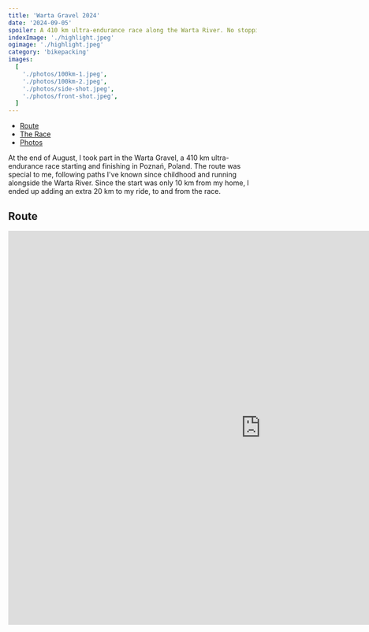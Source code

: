```yaml
---
title: 'Warta Gravel 2024'
date: '2024-09-05'
spoiler: A 410 km ultra-endurance race along the Warta River. No stopping — just keep pedaling!
indexImage: './highlight.jpeg'
ogimage: './highlight.jpeg'
category: 'bikepacking'
images:
  [
    './photos/100km-1.jpeg',
    './photos/100km-2.jpeg',
    './photos/side-shot.jpeg',
    './photos/front-shot.jpeg',
  ]
---
```


- [Route](#route)
- [The Race](#the-race)
- [Photos](#photos)

<MakeItBigContainer>
  <ImageComponent
    image={props.data.mdx.frontmatter.images[1]}
    description="White gravels of Noteć Forest"
  />
</MakeItBigContainer>

At the end of August, I took part in the Warta Gravel, a 410 km ultra-endurance race starting and finishing in Poznań, Poland. The route was special to me, following paths I've known since childhood and running alongside the Warta River. Since the start was only 10 km from my home, I ended up adding an extra 20 km to my ride, to and from the race.

## Route

<FullWidthBackgroundContainer>
  <MakeItBigContainer>
    <LazyIframe height="800px">
      <iframe
        src="https://www.komoot.com/tour/1847670860/embed?profile=1"
        width="1024"
        height="800"
        frameborder="0"
        scrolling="no"
        loading="lazy"
        style={{ margin: 0 }}
      />
    </LazyIframe>
  </MakeItBigContainer>
</FullWidthBackgroundContainer>

## The Race

### Race Route

The Warta Gravel route followed the Warta River, passing through some of the best natural areas around Poznań, including Zielonka Forest, Noteć Forest, and Sieraków Landscape Park. It was a mostly flat course, with just 1,800 meters of elevation gain over 400 km, making it fast in many sections, especially on premium white gravel paths. Grocery stores were conveniently spaced along the way, except for a 100 km stretch after 305 km, where there were no open shops until the finish.

While the route featured plenty of gravel and even some tarmac, it also included cobblestone sections and my least favorite: sandy washboard roads.

### Strategy

My strategy was simple: keep pedaling and minimize stops. I only planned to stop at grocery stores close to the route, avoiding time-consuming restaurant meals. To limit the need for stops, I packed my frame bag with energy gels and bars, and carried two water bottles (1.3L total) plus a hydration vest with 1.5L capacity. The extra water proved invaluable in the race.

I intended to ride with my friends for the first 50-100 km to keep it social, but I realized I needed to hit 300 km (Sieraków) by 11 PM to make it through the night. So, I picked up my pace and went solo earlier than planned.

### Conditions

The heat was brutal, with thermometers reading 30°C in the shade, and my Wahoo recording a max temperature of 37°C during the day. Riding through open areas was exhausting, and I had to keep sipping water and reminding myself to take salt capsules and electrolytes regularly. Fortunately, aside from being tired, I had no major issues, and once dusk arrived and the temperature dropped, the ride became much more enjoyable.

### Results

I stuck to my plan and kept breaks to a minimum. In the first 100 km, I had just ~10 minutes of paused time, which felt great! Ultimately, I finished in 22 hours and 10 minutes, with 19 hours and 50 minutes of riding time. I could have been faster in the final 200 km, but my seat became uncomfortable, and my recent bike fit wasn't quite right. Despite that, I managed to finish 36th out of 250 participants.

While I enjoyed the race, riding 400 km on such flat terrain can get a bit boring. It's definitely not as dynamic or scenic as something like [Gravmageddon](/gravmageddon-2023-karkonosze-izery-gravel-race), where you can enjoy mountains and beautiful views — assuming it doesn't rain for the whole race!

## Photos

<MakeItBigContainer>
  <ImageComponent
    image={props.data.mdx.frontmatter.images[2]}
    isRow
  />
  <Container>
    <Column flex={2.25}>
      <ImageComponent
        image={props.data.mdx.frontmatter.images[0]}
      />
    </Column>
    <Column>
      <ImageComponent image={props.data.mdx.frontmatter.images[3]}  />
    </Column>

  </Container>
</MakeItBigContainer>

## Strava

<FullWidthBackgroundContainer>
  <MakeItBigContainer>
    <LazyStravaContainer height="800px">
      <div
        class="strava-embed-placeholder"
        data-embed-type="activity"
        data-embed-id="12234808972"
        data-style="standard"
      />
    </LazyStravaContainer>

  </MakeItBigContainer>
</FullWidthBackgroundContainer>
